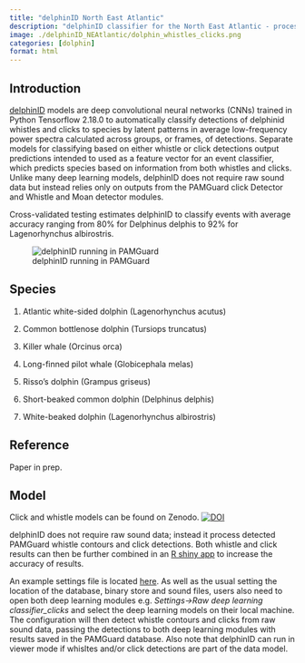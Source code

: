 ```yaml
---
title: "delphinID North East Atlantic"
description: "delphinID classifier for the North East Atlantic - processes detected clicks and whistle contours to determine 7 delphinid species"
image: ./delphinID_NEAtlantic/dolphin_whistles_clicks.png
categories: [dolphin]
format: html
---
```


## Introduction

[delphinID](https://github.com/tristankleyn/which.dolphin/tree/main) models are deep convolutional neural networks (CNNs) trained in Python Tensorflow 2.18.0 to automatically classify detections of delphinid whistles and clicks to species by latent patterns in average low-frequency power spectra calculated across groups, or frames, of detections. Separate models for classifying based on either whistle or click detections output predictions intended to used as a feature vector for an event classifier, which predicts species based on information from both whistles and clicks. Unlike many deep learning models, delphinID does not require raw sound data but instead relies only on outputs from the PAMGuard click Detector and Whistle and Moan detector modules.

Cross-validated testing estimates delphinID to classify events with average accuracy ranging from 80% for Delphinus delphis to 92% for Lagenorhynchus albirostris.

![delphinID running in PAMGuard](./delphinID_NEAtlantic/PAMGuard_delphinID_gif.gif)

## Species

1.  Atlantic white-sided dolphin (Lagenorhynchus acutus)

2.  Common bottlenose dolphin (Tursiops truncatus)

3.  Killer whale (Orcinus orca)

4.  Long-finned pilot whale (Globicephala melas)

5.  Risso's dolphin (Grampus griseus)

6.  Short-beaked common dolphin (Delphinus delphis)

7.  White-beaked dolphin (Lagenorhynchus albirostris)

## Reference

Paper in prep.

## Model

Click and whistle models can be found on Zenodo. [![DOI](https://zenodo.org/badge/DOI/10.5281/zenodo.14578299.svg)](https://doi.org/10.5281/zenodo.14578299)

delphinID does not require raw sound data; instead it process detected PAMGuard whistle contours and click detections. Both whistle and click results can then be further combined in an [R shiny app](https://github.com/tristankleyn/which.dolphin/blob/main/eventClassifier/runApp.R) to increase the accuracy of results.

An example settings file is located [here](./delphinID_NEAtlantic/pamguard_delphinID_combined_nodatabase.psfx). As well as the usual setting the location of the database, binary store and sound files, users also need to open both deep learning modules e.g. *Settings-\>Raw deep learning classifier_clicks* and select the deep learning models on their local machine. The configuration will then detect whistle contours and clicks from raw sound data, passing the detections to both deep learning modules with results saved in the PAMGuard database. Also note that delphinID can run in viewer mode if whisltes and/or click detections are part of the data model.

